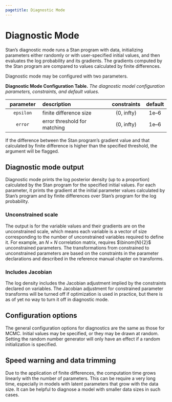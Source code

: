 ```yaml
---
pagetitle: Diagnostic Mode
---
```


# Diagnostic Mode {#diagnostic-algorithms.chapter}

Stan's diagnostic mode runs a Stan program with data, initializing
parameters either randomly or with user-specified initial values, and
then evaluates the log probability and its gradients. The gradients
computed by the Stan program are compared to values calculated by
finite differences.

Diagnostic mode may be configured with two parameters.

**Diagnostic Mode Configuration Table.**
*The diagnostic model configuration parameters, constraints, and
default values.*

|  parameter    |  description                 |  constraints  |  default |
|:-------------:|:-----------------------------|:-------------:|:--------:|
`epsilon`       | finite difference size       | (0, infty)    |  1e--6   |
`error`         | error threshold for matching | (0, infty)    |  1e--6   |

If the difference between the Stan program's gradient value and that
calculated by finite difference is higher than the specified
threshold, the argument will be flagged.


## Diagnostic mode output

Diagnostic mode prints the log posterior density (up to a proportion)
calculated by the Stan program for the specified initial values. For
each parameter, it prints the gradient at the initial parameter values
calculated by Stan's program and by finite differences over Stan's
program for the log probability.


### Unconstrained scale {-}

The output is for the variable values and their gradients are on the
unconstrained scale, which means each variable is a vector of size
corresponding to the number of unconstrained variables required to
define it. For example, an $N \times N$ correlation matrix, requires
$\binom{N}{2}$ unconstrained parameters. The
transformations from constrained to unconstrained parameters are based
on the constraints in the parameter declarations and described in
the reference manual chapter on transforms.


### Includes Jacobian {-}

The log density includes the Jacobian adjustment implied by the
constraints declared on variables.  The Jacobian adjustment for
constrained parameter transforms will be turned off if optimization is
used in practice, but there is as of yet no way to turn it off in
diagnostic mode.


## Configuration options

The general configuration options for diagnostics are the same as
those for MCMC. Initial values may be specified, or they may be drawn
at random. Setting the random number generator will only have an
effect if a random initialization is specified.


## Speed warning and data trimming

Due to the application of finite differences, the computation time
grows linearly with the number of parameters. This can be require a
very long time, especially in models with latent parameters that grow
with the data size. It can be helpful to diagnose a model with smaller
data sizes in such cases.
